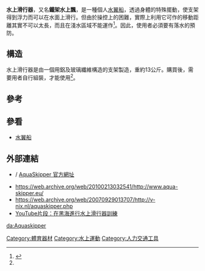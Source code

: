 '''水上滑行器'''，又名'''鐵架水上飄'''，是一種個人[[水翼船|水翼船]]，透過身體的特殊擺動，使支架得到浮力而可以在水面上滑行。但由於操控上的困難，實際上利用它可作的移動距離其實不可以太長，而且在淺水區域不能運作<ref name=mythbuster>{{cite web|url=http://hk.youtube.com/watch?v=onGatSEKMx4&NR=1|title=Mythbusters: WALKING ON WATER
|publisher=Discovery Channel|accessdate=2008-12-06|date=2007-09-20}}</ref>。因此，使用者必須要有落水的預防。

== 構造 ==

水上滑行器是由一個用鋁及玻璃纖維構造的支架製造，重約13公斤。購買後，需要用者自行組裝，才能使用<ref name=mythbuster />。

== 參考 ==
{{reflist}}

== 參看 ==
* [[水翼船|水翼船]]

== 外部連結 ==
* {{en icon}}/{{de icon}} [http://www.aquaskipper.de AquaSkipper 官方網址] {{Wayback|url=http://www.aquaskipper.de/ |date=20200119224217 }}
* https://web.archive.org/web/20100213032541/http://www.aqua-skipper.eu/
* https://web.archive.org/web/20070929013707/http://v-nix.nl/aquaskipper.php
* [http://hk.youtube.com/watch?v=JmJoyuUJj2Q&feature=related YouTube片段：在黑海進行水上滑行器訓練]

[[Category:體育器材|Category:體育器材]]
[[Category:水上運動|Category:水上運動]]
[[Category:人力交通工具|Category:人力交通工具]]

[[da:Aquaskipper|da:Aquaskipper]]